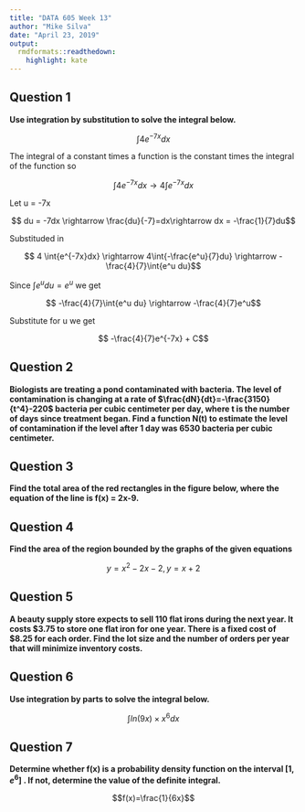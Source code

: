 ```yaml
---
title: "DATA 605 Week 13"
author: "Mike Silva"
date: "April 23, 2019"
output: 
  rmdformats::readthedown:
    highlight: kate
---
```


## Question 1
**Use integration by substitution to solve the integral below.**

$$ \int{4e^{-7x}dx}$$

The integral of a constant times a function is the constant times the integral of the function so

$$ \int{4e^{-7x}dx} \rightarrow 4 \int{e^{-7x}dx}$$

Let u = -7x

$$ du = -7dx \rightarrow \frac{du}{-7}=dx\rightarrow dx = -\frac{1}{7}du$$

Substituded in

$$ 4 \int{e^{-7x}dx} \rightarrow 4\int{-\frac{e^u}{7}du} \rightarrow -\frac{4}{7}\int{e^u du}$$

Since  $\int{e^u du} = e^u$ we get

$$ -\frac{4}{7}\int{e^u du} \rightarrow -\frac{4}{7}e^u$$

Substitute for u we get

$$ -\frac{4}{7}e^{-7x} + C$$

## Question 2

**Biologists are treating a pond contaminated with bacteria. The level of contamination is changing at a rate of $\frac{dN}{dt}=-\frac{3150}{t^4}-220$ bacteria per cubic centimeter per day, where t is the number of days since treatment began. Find a function N(t) to estimate the level of contamination if the level after 1 day was 6530 bacteria per cubic centimeter.**

## Question 3

**Find the total area of the red rectangles in the figure below, where the equation of the line is f(x) = 2x-9.**

## Question 4

**Find the area of the region bounded by the graphs of the given equations **

$$y=x^2-2x-2, y=x+2$$

## Question 5

**A beauty supply store expects to sell 110 flat irons during the next year. It costs $3.75 to store one flat iron for one year. There is a fixed cost of $8.25 for each order. Find the lot size and the number of orders per year that will minimize inventory costs.**

## Question 6

**Use integration by parts to solve the integral below.**

$$\int{ln(9x) \times x^6 dx}$$


## Question 7

**Determine whether f(x) is a probability density function on the interval $[1, e^6]$ . If not, determine the value of the definite integral.**

$$f(x)=\frac{1}{6x}$$

